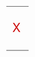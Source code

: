 {| class="messagebox" style="border-top:solid 1px #c00; border-right:solid 1px #c00; border-bottom:solid 1px #c00; border-left:solid 10px #c00; background-color:#fff; margin:2px auto 7px auto; padding:10px;"
|-
| style="font-size:32px; color:#c00; padding-right:5px;" | X
| {{{1|''Template''}}}
|}<noinclude>
<!-- ADD CATEGORIES ON DOCUMENTATION PAGE, NOT HERE -->
{{Documentation}}
</noinclude>